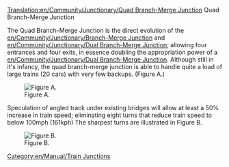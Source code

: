 [[Translation:en/Community/Junctionary/Quad Branch-Merge Junction]]
Quad Branch-Merge Junction


The Quad Branch-Merge Junction is the direct evolution of the [[en/Community/Junctionary/Branch-Merge Junction]] and [[en/Community/Junctionary/Dual Branch-Merge Junction]]; allowing four entrances and four exits, in essence doubling the appropriation power of a [[en/Community/Junctionary/Dual Branch-Merge Junction]].  Although still in it's infancy, the quad branch-merge junction is able to handle quite a load of large trains (20 cars) with very few backups. (Figure A.)

[[File:en/Community/Junctionary/NewQBMJ.png|thumb|Figure A.]]


Speculation of angled track under existing bridges will allow at least a 50% increase in train speed; eliminating eight turns that reduce train speed to below 100mph (161kph)  The sharpest turns are illustrated in Figure B.

[[File:en/Community/Junctionary/Sharpcorners.png|thumb|Figure B.]]









[[Category:en/Manual/Train Junctions]]